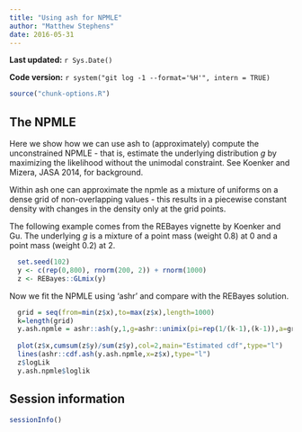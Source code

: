 ```yaml
---
title: "Using ash for NPMLE"
author: "Matthew Stephens"
date: 2016-05-31
---
```


**Last updated:** `r Sys.Date()`

**Code version:** `r system("git log -1 --format='%H'", intern = TRUE)`

```r
source("chunk-options.R")
```

## The NPMLE

Here we show how we can use ash to (approximately) compute the unconstrained
NPMLE - that is, estimate the underlying distribution $g$ by maximizing the likelihood without the unimodal constraint.
See Koenker and Mizera, JASA 2014, for background.

Within ash one can approximate the npmle as a mixture of uniforms
on a dense grid of non-overlapping values - this results in a piecewise constant density with changes in the density only at the grid points.

The following example comes from the REBayes vignette by Koenker and Gu.
The underlying $g$ is a mixture of a point mass (weight 0.8) at 0 and a point mass (weight 0.2) at 2.
```r
  set.seed(102)
  y <- c(rep(0,800), rnorm(200, 2)) + rnorm(1000)
  z <- REBayes::GLmix(y)
```


Now we fit the NPMLE using 'ashr' and compare with the REBayes solution.
```r
  grid = seq(from=min(z$x),to=max(z$x),length=1000)
  k=length(grid)
  y.ash.npmle = ashr::ash(y,1,g=ashr::unimix(pi=rep(1/(k-1),(k-1)),a=grid[-k],b=grid[-1]),method="shrink")
 
  plot(z$x,cumsum(z$y)/sum(z$y),col=2,main="Estimated cdf",type="l")
  lines(ashr::cdf.ash(y.ash.npmle,x=z$x),type="l")
  z$logLik
  y.ash.npmle$loglik
```

## Session information

```r
sessionInfo()
```

